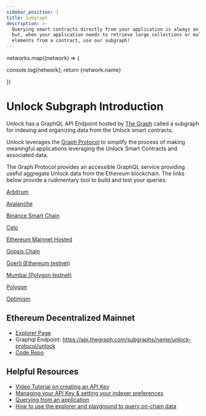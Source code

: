 ```yaml
---
sidebar_position: 1
title: Subgraph
description: >-
  Querying smart contracts directly from your application is always an option,
  but, when your application needs to retrieve large collections or multiple
  elements from a contract, use our subgraph!
---
```



networks.map((network) => {

console.log(network);
return <span>{network.name}</span>

})

# Unlock Subgraph Introduction

Unlock has a GraphQL API Endpoint hosted by [The Graph](https://thegraph.com/docs/about/introduction#what-the-graph-is) called a subgraph for indexing and organizing data from the Unlock smart contracts.

Unlock leverages the [Graph Protocol](https://thegraph.com) to simplify the process of making meaningful applications leveraging the Unlock Smart Contracts and associated data.

The Graph Protocol provides an accessible GraphQL service providing useful aggregate Unlock data from the Ethereum blockchain. The links below provide a rudimentary tool to build and test your queries.

[Arbitrum](https://thegraph.com/hosted-service/subgraph/unlock-protocol/arbitrum-v2)

[Avalanche](https://thegraph.com/hosted-service/subgraph/unlock-protocol/avalanche-v2)

[Binance Smart Chain](https://thegraph.com/hosted-service/subgraph/unlock-protocol/bsc-v2)

[Celo](https://thegraph.com/hosted-service/subgraph/unlock-protocol/celo-v2)

[Ethereum Mainnet Hosted](https://thegraph.com/explorer/subgraph/unlock-protocol/mainnet-v2)

[Gnosis Chain](https://thegraph.com/explorer/subgraph/unlock-protocol/gnosis-v2)

[Goerli (Ethereum testnet)](https://thegraph.com/hosted-service/subgraph/unlock-protocol/goerli-v2)

[Mumbai (Polygon testnet)](https://thegraph.com/hosted-service/subgraph/unlock-protocol/mumbai-v2)

[Polygon](https://thegraph.com/explorer/subgraph/unlock-protocol/polygon-v2)

[Optimism](https://thegraph.com/hosted-service/subgraph/unlock-protocol/optimism-v2)

## Ethereum Decentralized Mainnet

- [Explorer Page](https://thegraph.com/explorer/subgraphs/8u7KcVRxjtTDRgEJup3UuPJk6YoRDTHNpSMk5BEpdw42?view=Overview)
- Graphql Endpoint: https://api.thegraph.com/subgraphs/name/unlock-protocol/unlock
- [Code Repo](https://github.com/unlock-protocol/unlock/tree/master/subgraph)

## Helpful Resources

- [Video Tutorial on creating an API Key](https://www.youtube.com/watch?v=UrfIpm-Vlgs)
- [Managing your API Key & setting your indexer preferences](https://thegraph.com/docs/en/studio/managing-api-keys/)
- [Querying from an application](https://thegraph.com/docs/en/developer/querying-from-your-app/)
- [How to use the explorer and playground to query on-chain data](https://medium.com/@chidubem_/how-to-query-on-chain-data-with-the-graph-f8507488215)
